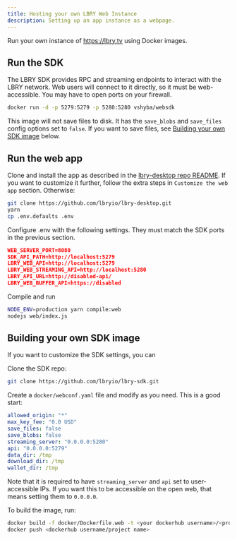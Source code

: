 ```yaml
---
title: Hosting your own LBRY Web Instance
description: Setting up an app instance as a webpage.
---
```


Run your own instance of https://lbry.tv using Docker images.


## Run the SDK

The LBRY SDK provides RPC and streaming endpoints to interact with the LBRY network. Web users will connect to it directly, so it must be web-accessible. You may have to open ports on your firewall.

```bash
docker run -d -p 5279:5279 -p 5280:5280 vshyba/websdk
```

This image will not save files to disk. It has the `save_blobs` and `save_files` config options set to `false`. If you want to save files, see [Building your own SDK image](#building-your-own-sdk-image) below.


## Run the web app

Clone and install the app as described in the [lbry-desktop repo README](https://github.com/lbryio/lbry-desktop).
If you want to customize it further, follow the extra steps in `Customize the web app` section. Otherwise:

```bash
git clone https://github.com/lbryio/lbry-desktop.git
yarn
cp .env.defaults .env
```

Configure .env with the following settings. They must match the SDK ports in the previous section.
```json
WEB_SERVER_PORT=8080
SDK_API_PATH=http://localhost:5279
LBRY_WEB_API=http://localhost:5279
LBRY_WEB_STREAMING_API=http://localhost:5280
LBRY_API_URL=http://disabled-api/
LBRY_WEB_BUFFER_API=https://disabled
```

Compile and run
```bash
NODE_ENV=production yarn compile:web
nodejs web/index.js
```


## Building your own SDK image

If you want to customize the SDK settings, you can 

Clone the SDK repo:
```bash
git clone https://github.com/lbryio/lbry-sdk.git
```

Create a `docker/webconf.yaml` file and modify as you need. This is a good start:
```yaml
allowed_origin: "*"
max_key_fee: "0.0 USD"
save_files: false
save_blobs: false
streaming_server: "0.0.0.0:5280"
api: "0.0.0.0:5279"
data_dir: /tmp
download_dir: /tmp
wallet_dir: /tmp
```

Note that it is required to have `streaming_server` and `api` set to user-accessible IPs. If you want this to be accessible on the open web, that means setting  them to `0.0.0.0`.


To build the image, run:
```bash
docker build -f docker/Dockerfile.web -t <your dockerhub username>/<project name, like 'websdk'> .
docker push <dockerhub username/project name>
```


